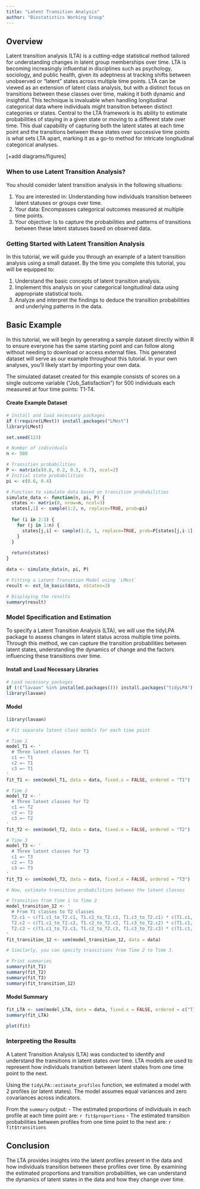 ```yaml
---
title: "Latent Transition Analysis"
author: "Biostatistics Working Group"
---
```


## Overview
Latent transition analysis (LTA) is a cutting-edge statistical method tailored for understanding changes in latent group memberships over time. LTA is becoming increasingly influential in disciplines such as psychology, sociology, and public health, given its adeptness at tracking shifts between unobserved or "latent" states across multiple time points. LTA can be viewed as an extension of latent class analysis, but with a distinct focus on transitions between these classes over time, making it both dynamic and insightful. This technique is invaluable when handling longitudinal categorical data where individuals might transition between distinct categories or states. Central to the LTA framework is its ability to estimate probabilities of staying in a given state or moving to a different state over time. This dual capability of capturing both the latent states at each time point and the transitions between these states over successive time points is what sets LTA apart, marking it as a go-to method for intricate longitudinal categorical analyses.

[+add diagrams/figures]

### When to use Latent Transition Analysis?
You should consider latent transition analysis in the following situations:

1. You are interested in: Understanding how individuals transition between latent statuses or groups over time.
2. Your data: Encompasses categorical outcomes measured at multiple time points.
3. Your objective: Is to capture the probabilities and patterns of transitions between these latent statuses based on observed data.

### Getting Started with Latent Transition Analysis
In this tutorial, we will guide you through an example of a latent transition analysis using a small dataset. By the time you complete this tutorial, you will be equipped to:

1. Understand the basic concepts of latent transition analysis.
2. Implement this analysis on your categorical longitudinal data using appropriate statistical tools.
3. Analyze and interpret the findings to deduce the transition probabilities and underlying patterns in the data.

## Basic Example
In this tutorial, we will begin by generating a sample dataset directly within R to ensure everyone has the same starting point and can follow along without needing to download or access external files. This generated dataset will serve as our example throughout this tutorial. In your own analyses, you'll likely start by importing your own data.

The simulated dataset created for this example consists of scores on a single outcome variable ("Job_Satisfaction") for 500 individuals each measured at four time points: T1-T4.  

#### Create Example Dataset
```r

# Install and load necessary packages
if (!require(LMest)) install.packages("LMest")
library(LMest)

set.seed(123)

# Number of individuals
n <- 500

# Transition probabilities
P <- matrix(c(0.8, 0.2, 0.3, 0.7), ncol=2)
# Initial state probabilities
pi <- c(0.6, 0.4)

# Function to simulate data based on transition probabilities
simulate_data <- function(n, pi, P) {
  states <- matrix(0, nrow=n, ncol=3)
  states[,1] <- sample(1:2, n, replace=TRUE, prob=pi)
  
  for (i in 2:3) {
    for (j in 1:n) {
      states[j,i] <- sample(1:2, 1, replace=TRUE, prob=P[states[j,i-1],])
    }
  }
  
  return(states)
}

data <- simulate_data(n, pi, P)

# Fitting a Latent Transition Model using `LMest`
result <- est_lm_basic(data, nStates=2)

# Displaying the results
summary(result)


```

### Model Specification and Estimation
To specify a Latent Transition Analysis (LTA), we will use the tidyLPA package to assess changes in latent status across multiple time points. Through this method, we can capture the transition probabilities between latent states, understanding the dynamics of change and the factors influencing these transitions over time.

#### Install and Load Necessary Libraries
```r
# Load necessary packages
if (!("lavaan" %in% installed.packages())) install.packages("tidyLPA")
library(lavaan)

```

#### Model
```r
library(lavaan)

# Fit separate latent class models for each time point

# Time 1
model_T1 <- '
  # Three latent classes for T1
  c1 =~ T1
  c2 =~ T1
  c3 =~ T1
'
fit_T1 <- sem(model_T1, data = data, fixed.x = FALSE, ordered = "T1")

# Time 2
model_T2 <- '
  # Three latent classes for T2
  c1 =~ T2
  c2 =~ T2
  c3 =~ T2
'
fit_T2 <- sem(model_T2, data = data, fixed.x = FALSE, ordered = "T2")

# Time 3
model_T3 <- '
  # Three latent classes for T3
  c1 =~ T3
  c2 =~ T3
  c3 =~ T3
'
fit_T3 <- sem(model_T3, data = data, fixed.x = FALSE, ordered = "T3")

# Now, estimate transition probabilities between the latent classes

# Transition from Time 1 to Time 2
model_transition_12 <- '
  # From T1 classes to T2 classes
  T2.c1 ~ c(T1.c1_to_T2.c1, T1.c2_to_T2.c1, T1.c3_to_T2.c1) * c(T1.c1, T1.c2, T1.c3)
  T2.c2 ~ c(T1.c1_to_T2.c2, T1.c2_to_T2.c2, T1.c3_to_T2.c2) * c(T1.c1, T1.c2, T1.c3)
  T2.c3 ~ c(T1.c1_to_T2.c3, T1.c2_to_T2.c3, T1.c3_to_T2.c3) * c(T1.c1, T1.c2, T1.c3)
'
fit_transition_12 <- sem(model_transition_12, data = data)

# Similarly, you can specify transitions from Time 2 to Time 3.

# Print summaries
summary(fit_T1)
summary(fit_T2)
summary(fit_T3)
summary(fit_transition_12)
```

#### Model Summary
```r

fit_LTA <- sem(model_LTA, data = data, fixed.x = FALSE, ordered = c("T1", "T2", "T3"))
summary(fit_LTA)

```

```r
plot(fit)
```

### Interpreting the Results
A Latent Transition Analysis (LTA) was conducted to identify and understand the transitions in latent states over time. LTA models are used to represent how individuals transition between latent states from one time point to the next.

Using the `tidyLPA::estimate_profiles` function, we estimated a model with 2 profiles (or latent states). The model assumes equal variances and zero covariances across indicators.

From the `summary` output:
- The estimated proportions of individuals in each profile at each time point are: `r fit$proportions`
- The estimated transition probabilities between profiles from one time point to the next are: `r fit$transitions`

## Conclusion
The LTA provides insights into the latent profiles present in the data and how individuals transition between these profiles over time. By examining the estimated proportions and transition probabilities, we can understand the dynamics of latent states in the data and how they change over time.


